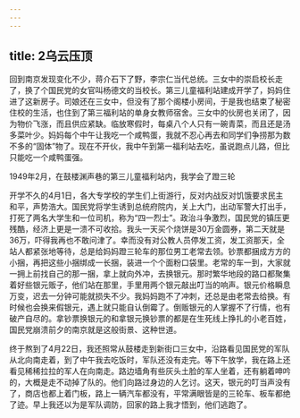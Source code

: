 ```yaml
---
---
---
```

title: 2乌云压顶
---




回到南京发现变化不少，蒋介石下了野，李宗仁当代总统。三女中的崇启校长走了，换了个国民党的女官叫杨德文的当校长。第三儿童福利站建成开学了，妈妈住进了这新房子。司娘还在三女中，但没有了那个阁楼小房间，于是我也结束了秘密住校的生活，也住到了第三福利站的单身女教师宿舍。三女中的伙房也关闭了，因为物价飞涨，而且供应紧缺。临放寒假时，每桌八个人只有一碗青菜，而且还是汤多菜叶少。妈妈每个中午让我吃一个咸鸭蛋，我就不忍心再去和同学们争捞那为数不多的“固体”物了。现在不开伙，我中午到第一福利站去吃，虽说跑点儿路，但比只能吃一个咸鸭蛋强。



1949年2月，在鼓楼渊声巷的第三儿童福利站内，我学会了蹬三轮

开学不久的4月1日，各大专学校的学生们上街游行，反对内战反对饥饿要求民主和平，声势浩大。国民党将学生诱到总统府院内，关上大门，出动军警大打出手，打死了两名大学生和一位司机，称为“四一烈士”。政治斗争激烈，国民党的镇压更残酷，经济上更是一溃不可收拾。我头一天买个烧饼是30万金圆券，第二天就是36万，吓得我再也不敢问津了。幸而没有对公教人员停发工资，发工资那天，全站人都紧张地等待，总是给妈妈蹬三轮车的那位男工老常去领。钞票都捆成方方的小捆，再把这些小捆绑成一长捆，装进一个个面粉口袋里。老常的车一到，大家就一拥上前找自己的那一捆，拿上就向外冲，去换银元。那时繁华地段的路口都聚集着好些银元贩子，他们站在那里，手里用两个银元敲出叮当的响声。银元价格瞬息万变，迟去一分钟可能就损失不少。我妈妈跑不了冲刺，还总是由老常去给换。有时候也会换来假银元，遇上就只能自认倒霉了。倒贩银元的人掌握不了行情，也有破产自尽的。拿钞票换银元的和拿银元换钞票的都是在生死线上挣扎的小老百姓，国民党崩溃前夕的南京就是这般街景、这种世道。

终于熬到了4月22日，我还照常从鼓楼走到新街口三女中，沿路看见国民党的军队从北向南走着，到了中午我去吃饭时，军队还没有走完。等下午放学，我在路上还看见稀稀拉拉的军人在向南走。路边墙角有些灰头土脸的军人坐着，还有躺着呻吟的，大概是走不动掉了队的。他们向路过身边的人乞讨。这天，银元的叮当声没有了，商店也都上着门板，路上一辆汽车都没有，平常满眼皆是的三轮车、板车都绝了迹。早上我还以为是军队调防，回家的路上我才悟到，他们逃跑了。